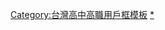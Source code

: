 {{Userbox
  |id=<!--[[File:Yjvs.jpg|48px]]。注意合理使用之规定：“绝对不能将“合理使用”之图片，放入个人的用户页面进行展示。”-->永靖高工
  |id-c=#FFFDF2
  |info=這個用戶是'''[[國立永靖高級工業職業學校]]'''的學生、校友或教職人員。
  |info-c=#E0E8FF
  |info-s=10
  |border-c=#010422
}}<includeonly>[[Category:國立永靖高級工業職業學校維基人|{{PAGENAME}}]]</includeonly>
<noinclude>
<p style="clear: both; padding-top: 2em">
[[Category:台灣高中高職用戶框模板]]
[[Category:國立永靖高級工業職業學校維基人|*]]
</noinclude>
